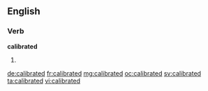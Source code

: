 ==English==

===Verb===
'''calibrated'''

# {{past of|calibrate}}

[[de:calibrated]]
[[fr:calibrated]]
[[mg:calibrated]]
[[oc:calibrated]]
[[sv:calibrated]]
[[ta:calibrated]]
[[vi:calibrated]]